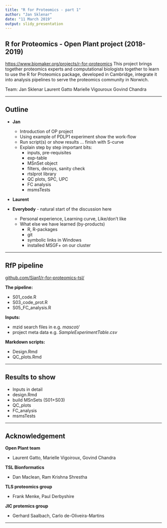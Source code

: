 ```yaml
---
title: "R for Proteomics - part 1"
author: "Jan Sklenar"
date: "11 March 2019"
output: slidy_presentation
---
```



## R for Proteomics - Open Plant project (2018-2019){.smaller}

[https://www.biomaker.org/projects/r-for-proteomics](www.biomaker.org/projects/r-for-proteomics)
This project brings together proteomics experts and computational biologists together to learn to use the R for Proteomics package, developed in Cambridge, integrate it into analysis pipelines to serve the proteomics community in Norwich.

Team:
  Jan Sklenar
  Laurent Gatto
  Marielle Vigouroux
  Govind Chandra

-----

## Outline

- **Jan**
	+ Introduction of OP project
 	+ Using example of PDLP1 experiment show the work-flow
	+ Run script(s) or show results ... finish with S-curve
 	+ Explain step by step important bits:
		+ inputs, pre-requisites
		+ exp-table
		+ MSnSet object
		+ filters, decoys, sanity check
		+ rtslprot library
		+ QC plots, SPC, UPC
		+ FC analysis
		+ msmsTests

- **Laurent**
<!---
	+ History and philosophy of RfP
	+ Documentation, vignettes, glossy pictures 
	+ What is actually under the hood, hidden details, what is missing in our example above (do not be afraid to be critical)
	+ MSnSet layout
	+ Can rtslprot be of any use for the RfP in general?
 	+ Future direction of RfP
 	+ What more we can do now, how to expand. (us here in Norwich)
	+ etc. 
-->

- **Everybody** - natural start of the discussion here
	+ Personal experience, Learning curve, Like/don't like
	+ What else we have learned (by-products)
		- R, R-packages
		- git
		- symbolic links in Windows
		- installed MSGF+ on our cluster
		
-----

## RfP pipeline

[github.com/Sjan1/r-for-proteomics-tsl/](https://github.com/Sjan1/r-for-proteomics-tsl/rfp6)

**The pipeline:**

  * S01_code.R
  * S03_code_prot.R
  * S05_FC_analysis.R

**Inputs:**
  
  * mzid search files in e.g. *mascot/*
  * project meta data e.g. *SampleExperimentTable.csv*

<!---
**Description:**
  1.  S01 strats working on experimental design, removes unnecessary factors, and defines sample names (from the experimet factors), then it takes all the peptide data in one MSnSet object => e. Functions used here we believe to be reusable are in our library(“rtslprot”)
  2.  S03 groups peptides to form proteins => eprot
  3.  S05 calculated fold changes for one selected pair of project factors
-->

**Markdown scripts:**

* Design.Rmd
* QC_plots.Rmd

<!---
**Description:**
  
  1. The first assists with experimental design and data integrity (names of files and factors).
  2. The second produces QC plots from data processed in our pipeline and provides a bigger picture of the results.
-->
-----

## Results to show
  - Inputs in detail
  - design.Rmd
  - build MSnSets (S01+S03)
  - QC_plots
  - FC_analysis
  - msmsTests
  
-----

## Acknowledgement

**Open Plant team**

- Laurent Gatto, Marielle Vigoiroux, Govind Chandra

**TSL Bionformatics**

- Dan Maclean, Ram Krishna Shrestha

**TLS proteomics group**

- Frank Menke, Paul Derbyshire

**JIC protemics group**

- Gerhard Saalbach, Carlo de-Oliveira-Martins

-----

